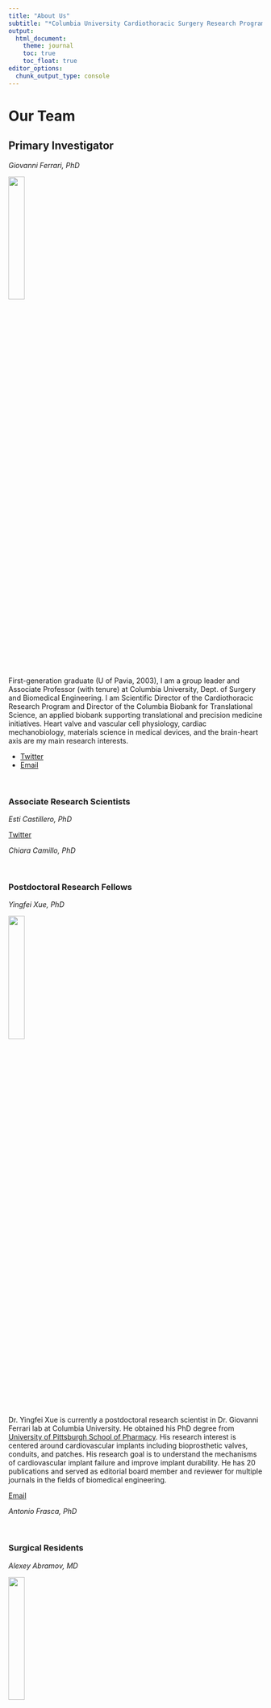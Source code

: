 ```yaml
---
title: "About Us"
subtitle: "*Columbia University Cardiothoracic Surgery Research Program*"
output: 
  html_document:
    theme: journal
    toc: true
    toc_float: true
editor_options: 
  chunk_output_type: console
---
```


# Our Team

## Primary Investigator 

 *Giovanni Ferrari, PhD*

<left>
![](images/ferrari.jpg){width=25%}

</left>

First-generation graduate (U of Pavia, 2003), I am a group leader and Associate Professor (with tenure) at Columbia University, Dept. of Surgery and Biomedical Engineering. I am Scientific Director of the Cardiothoracic Research Program and Director of the Columbia Biobank for Translational Science, an applied biobank supporting translational and precision medicine initiatives. Heart valve and vascular cell physiology, cardiac mechanobiology, materials science in medical devices, and the brain-heart axis are my main research interests.

</right>

* [Twitter](https://twitter.com/ferrag02)
* [Email](mailto:<gf2375@cumc.columbia.edu>)


\
				
### Associate Research Scientists

*Esti Castillero, PhD*
 
[Twitter](https:twitter.com/esticastillero)


*Chiara Camillo, PhD*

\

### Postdoctoral Research Fellows	

 *Yingfei Xue, PhD*\
 
![](images/xue.JPG){width=25%}

Dr. Yingfei Xue is currently a postdoctoral research scientist in Dr. Giovanni Ferrari lab at Columbia University. He obtained his PhD degree from [University of Pittsburgh School of Pharmacy](http://www.pharmacy.pitt.edu/research/research_index.php). His research interest is centered around cardiovascular implants including bioprosthetic valves, conduits, and patches. His research goal is to understand the mechanisms of cardiovascular implant failure and improve implant durability. He has 20 publications and served as editorial board member and reviewer for multiple journals in the fields of biomedical engineering.

[Email](mailto:<yx2529@cumc.columbia.edu>)\

 

*Antonio Frasca, PhD*

\

### Surgical Residents			

*Alexey Abramov, MD*

![](images/abramov.jpg){width=25%}

Dr. Alexey Abramov is a General Surgery resident in the [New York Presbyterian-Columbia](https://columbiasurgery.org/general-surgery-residency) program with an interest in cardiothoracic surgery fellowship. Currently, he is a post-doctoral research fellow in Dr. Ferrari's lab in the [Cardiothoracic Surgery Research Group](https://columbiasurgery.org/cardiothoracic-surgery-research/program-overview) and pursuing a Master's degree in the Department of Biostatistics in the Mailmans School of Public Health with a concentration in [Clinical Research Methods](https://www.publichealth.columbia.edu/academics/degrees/master-science/clinical-research-methods). In my free time, he enjoys the outdoors, hiking, skiing, and riding his road bike.

[Email](mailto:<aa3832@cumc.columbia.edu>)
 
*Dov Levine, MD*

*Clinton Erwin, MD*

*Michael Simpson, MD*

\

### Biobank			

 *Vivian Moreno*

![](images/viv.jpg){width=25%}

\

### Lab Manager

 *Mangesh Kurade*

\

### Medical Students

 *Nicolo Vitale (U of Milan)*
 
 ![](images/niko.jpg){width=25%}
 
 *Eduardo (U of Bologna)*
 
 *Ervin (Morehouse School of Medicine)*

\

### Biomedical Engineering Students		

*Mar Martinez Mas (Columbia University)*\

![](images/mas.jpg){width=25%}

Ms. Mar Martinez Mas is a Master’s student in [Biomedical Engineering at Columbia University](https://www.bme.columbia.edu). She is from Barcelona, Spain, and  completed her undergraduate degree at [Universitat Pompeu Fabra](https://www.upf.edu/es/) where sbe worked in the field of biomedical electronics. Afterward, she completed the last year and a half of my degree at the [Politecnico di Milano](https://www.polimi.it), where she mainly studied the field of biomechanics. Her main interest lies in prosthetic heart valves and life support systems. She joined the Ferrari Lab in 2021. 

[Email](mailto:<mm5944@columbia.edu>)


\

### Chief Vision Officer 

*Churro*

2 years old Irish-Doodle. Strong interest in any type of food.
Life's not ruff when I am around. Woof

### Alumni

Residents

Postdocs


\


## Collaborations:\

![](images/levy.jpg){width=25%}

### Robert J. Levy, MD
Levy is the director of Cardiology Research, and also serves as program director of the Cardiology National Heart, Lung, and Blood Institute (NHLBI) Research Training Grant. 

His research interests are the pathophysiology of biomaterials used in medicine, basic mechanisms and novel therapies for heart valve disease, arterial angioplasty, local drug delivery, and nanomedicine. He also has experience over three decades in medical device development.

*R01HL131872*

\

### David Kalfa, MD, PhD\

![](images/kalfa.jpg){width=25%}

Florence Irving Assistant Professor of Surgery\
Section of Pediatric & Congenital Cardiac Surgery\
Director, Pediatric Heart Valve Center\
Surgical Director, Initiative for Pediatric Cardiac Innovation\
Columbia University College of Physicians and Surgeons\
New York-Presbyterian Morgan Stanley Children's Hospital\

#### Expandable Polymeric-valved Conduit to Repair Congenital Heart Disease

The proposed research is relevant to public health because a biostable polymeric valved conduit that can be implanted surgically to reconstruct the right ventricular outflow tract in neonates and infants and then expanded by successive transcatheter procedures to reach the adult size, would revolutionize how we treat children with heart valve diseases. Such a new generation of valved conduit would decrease the number of open-heart surgeries and reoperations, decrease the mortality, complications and healthcare costs related to these procedures and increase the life expectancy and quality of life of these patients.

*R01HL155381*

\

#### Walter 
#### Sacks
